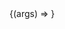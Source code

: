 
<Meta title="Components/InputWithLabel" component={InputWithLabel} />

<Canvas>
  <Story
    name="Default"
    args={{
      id: 'your-name',
      placeholder: 'Enter your name',
      label: 'Your name',
    }}
  >
    {(args) => <InputWithLabel {...args} />}
  </Story>
</Canvas>

<ArgsTable story="Default" />
